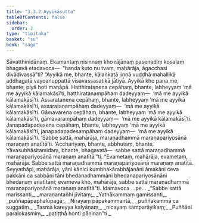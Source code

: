 ```yaml
---
title: "3.3.2 Ayyikāsutta"
tableOfContents: false
sidebar:
  order: 2
type: "tipitaka"
basket: "su"
book: "saga"
---
```



<DynamicBreadcrumb />

<Division number="133" book="saga" bookNo="12" page="97">

<Paragraph number="738" book="saga">
Sāvatthinidānaṃ. Ekamantaṃ nisinnaṃ kho rājānaṃ pasenadiṃ kosalaṃ bhagavā etadavoca—  “handa kuto nu tvaṃ, mahārāja, āgacchasi divādivassā”ti?
</Paragraph>

<Paragraph number="739" book="saga">
“Ayyikā me, bhante, kālaṅkatā jiṇṇā vuḍḍhā mahallikā addhagatā vayoanuppattā vīsavassasatikā jātiyā. Ayyikā kho pana me, bhante, piyā hoti manāpā. Hatthiratanena cepāhaṃ, bhante, labheyyaṃ ‘mā me ayyikā kālamakāsī’ti, hatthiratanampāhaṃ dadeyyaṃ—  ‘mā me ayyikā kālamakāsī’ti. Assaratanena cepāhaṃ, bhante, labheyyaṃ ‘mā me ayyikā kālamakāsī’ti, assaratanampāhaṃ dadeyyaṃ—  ‘mā me ayyikā kālamakāsī’ti. Gāmavarena cepāhaṃ, bhante, labheyyaṃ ‘mā me ayyikā kālamakāsī’ti, gāmavarampāhaṃ dadeyyaṃ—  ‘mā me ayyikā kālamakāsī’ti. Janapadapadesena cepāhaṃ, bhante, labheyyaṃ ‘mā me ayyikā kālamakāsī’ti, janapadapadesampāhaṃ dadeyyaṃ—  ‘mā me ayyikā kālamakāsī’ti. ‘Sabbe sattā, mahārāja, maraṇadhammā maraṇapariyosānā maraṇaṃ anatītā’ti. ‘Acchariyaṃ, bhante, abbhutaṃ, bhante. Yāvasubhāsitamidaṃ, bhante, bhagavatā—  sabbe sattā maraṇadhammā maraṇapariyosānā maraṇaṃ anatītā’”ti.
</Paragraph>

<Paragraph number="740" book="saga">
“Evametaṃ, mahārāja, evametaṃ, mahārāja. Sabbe sattā maraṇadhammā maraṇapariyosānā maraṇaṃ anatītā. Seyyathāpi, mahārāja, yāni kānici kumbhakārabhājanāni āmakāni ceva pakkāni ca sabbāni tāni bhedanadhammāni bhedanapariyosānāni bhedanaṃ anatītāni; evameva kho, mahārāja, sabbe sattā maraṇadhammā maraṇapariyosānā maraṇaṃ anatītā”ti. Idamavoca …pe…
</Paragraph>

<Paragraph number="741" type="verses" book="saga">
_“Sabbe sattā marissanti,_  
_maraṇantañhi jīvitaṃ;_  
_Yathākammaṃ gamissanti,_  
_puññapāpaphalūpagā;_  
_Nirayaṃ pāpakammantā,_  
_puññakammā ca suggatiṃ._  

</Paragraph>

<Paragraph number="742" type="verses" book="saga">
_Tasmā kareyya kalyāṇaṃ,_  
_nicayaṃ samparāyikaṃ;_  
_Puññāni paralokasmiṃ,_  
_patiṭṭhā honti pāṇinan”ti._
</Paragraph>
</Division>